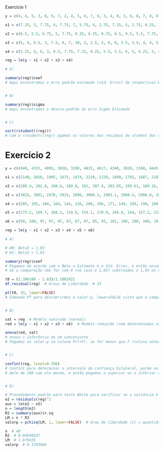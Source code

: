 Exercício 1

```r
y = c(4, 4, 5, 3, 6, 9, 7, 2, 4, 5, 6, 7, 6, 3, 4, 0, 3, 6, 8, 7, 8, 8, 6, 7, 6, 7, 8, 3, 7, 8, 6, 7, 8, 4, 7, 4, 7, 3, 8, 6, 7, 7, 8, 1, 7, 9, 7, 6, 7, 1, 10, 6, 6, 8, 5, 7, 4, 8, 8, 7, 7, 8, 7, 6, 7, 2, 7, 5, 6, 8, 9, 5, 7, 8, 7, 10, 7, 6, 3, 5, 8, 6, 5, 5, 4, 8, 7, 4, 5, 5, 8, 6, 7, 9, 4, 4, 8, 6, 7, 9, 7, 9, 6, 7, 5, 1, 7, 7, 7, 7, 8, 5, 10, 7, 10, 5, 7, 6, 8, 6, 7, 6, 7, 6, 5)

x1 = c(7.25, 5, 7.75, 4, 7.75, 7, 5.75, 4, 2.75, 7.25, 5, 2.75, 6.25, 3.5, 3.75, 1.5, 4.5, 7, 7.25, 7.5, 6.75, 6, 6.75, 7.25, 7.25, 7, 8, 7.5, 6.25, 8, 8, 6.25, 5, 5, 6.5, 6.25, 7.25, 7.75, 5.75, 1, 8, 5, 6.75, 4, 6, 8.25, 6.5, 7.25, 6.5, 5.75, 5.75, 7, 7.25, 4.5, 7.5, 8, 2, 7.25, 7.5, 5.25, 8.75, 8, 6.75, 7.75, 4.5, 6.5, 5.75, 6.75, 6.25, 5.5, 5.5, 7.75, 6.75, 9, 8.5, 6.5, 6.75, 3.5, 4.25, 2.75, 7.25, 6, 6.5, 6.75, 4, 5.5, 7.75, 5.75, 8.75, 5, 6, 5.5, 5.25, 7.5, 7.25, 5, 7.25, 6.75, 7.25, 9, 7.5, 8.25, 7.25, 8.5, 5.5, 0, 8.5, 7.25, 5.25, 7.75, 5.75, 4, 7.5, 7.75, 8.25, 6.75, 6.25, 6.25, 8.25, 6, 9.25, 7.25, 5.5, 3.5, 5.75)

x2 = c(6.5, 5.5, 6.75, 5, 7.75, 8.25, 6.25, 8.75, 6.5, 9.5, 5.5, 7.75, 7, 4.75, 4.5, 3, 6, 5.75, 7.5, 8.5, 7, 6.25, 4.5, 5.75, 8, 7, 8.5, 5.5, 7, 7.75, 7.75, 7.75, 7.25, 3.75, 7.75, 7.5, 7.75, 5, 7, 7.75, 7.75, 7.25, 7.5, 6, 7.5, 8, 6, 7.25, 7, 7.5, 6.5, 7.75, 7, 8.75, 8.75, 7.25, 1.75, 7.5, 6.25, 6.25, 7.5, 8, 6.5, 9, 7.75, 6.25, 5.5, 5.75, 8.25, 7.75, 7.5, 6.75, 8.5, 7.25, 6.25, 8.5, 6, 7, 6.75, 5.25, 5.25, 6.5, 7.25, 7, 6, 6.5, 8, 6.25, 4.75, 2.75, 7.5, 5.75, 8.75, 9.75, 7.25, 4.5, 8.5, 7, 6.5, 9.25, 8, 8.5, 6.75, 8.5, 7.75, 6, 7.75, 7.5, 7.75, 7, 6.25, 6, 8, 7.5, 9, 7, 6.75, 7.25, 7.75, 6.5, 8, 9.5, 6.5, 7.75, 4.75)

x3 = c(5, 6, 6.5, 3, 7.5, 8, 7, 10, 3, 2.5, 5, 6, 8, 3.5, 3.5, 4, 4, 5, 8.5, 9, 8, 6.5, 2.5, 6.5, 1.5, 6, 8.5, 3.5, 7, 4, 7.5, 4.5, 5, 4.5, 6, 4, 5.5, 4, 6, 7, 6, 6, 7.5, 6, 7, 7.5, 5.5, 7, 8, 5.5, 1.5, 6.5, 6.5, 7, 7, 6.5, 4, 7, 6, 2.5, 5, 3, 8, 7.5, 8.5, 2.5, 5.5, 6.5, 4, 6, 6.5, 7.5, 6.5, 7.5, 4, 3.5, 5, 1.5, 0, 3, 5, 5, 3.5, 5.5, 1.5, 6.5, 7, 6, 5, 6, 4.5, 7, 7.5, 8.5, 6, 2, 7.5, 6.5, 7, 9.5, 6.5, 8.5, 6.5, 6, 2, 5, 7.5, 6.5, 7, 5, 2.5, 6.5, 6, 9, 7.5, 6.5, 4.5, 6.5, 8, 3.5, 7.5, 5.5, 5, 2, 5)

x4 = c(5.25, 6, 6, 3, 6.5, 7.75, 7.25, 8.25, 5.5, 5.5, 6, 5, 6.25, 5, 4, 2.5, 4.75, 5.75, 8, 8, 7, 6.25, 3.5, 6.5, 4.5, 5.75, 7.25, 4.5, 6.75, 7.25, 6.5, 4.5, 6.25, 4, 8, 6.5, 6.75, 5.75, 5.25, 7.75, 7.5, 6, 6.5, 2.75, 6.75, 8.25, 6.75, 6.75, 6.25, 5, 6.5, 7, 7, 8, 7, 4.75, 5.25, 6.5, 7.25, 5.25, 7, 7.25, 4, 6.75, 5, 4, 4.75, 6.25, 5, 6.5, 6.75, 7, 7.25, 8.5, 5.5, 9.5, 4.75, 3.75, 2.75, 3.75, 4.5, 7.25, 5.75, 5.5, 5.5, 4, 7.5, 6, 6.75, 6.25, 6.25, 7.5, 7.25, 8.5, 5.75, 4.5, 8, 6.5, 8, 9, 6.25, 8.5, 7.5, 6.75, 4.5, 3.5, 7.5, 6.5, 7.5, 7, 5.5, 2.5, 6.5, 7.5, 7.5, 6, 6.25, 5.25, 6.25, 5.75, 9, 6.75, 5.25, 5.25, 5.25)

reg = lm(y ~ x1 + x2 + x3 + x4)

# A)

summary(reg)$coef
# Aqui encontramos o erro padrão estimado (std. Error) de respectivos Betas Estimados


# B)

summary(reg)$sigma
# Aqui encontramos o desvio-padrão do erro Sigma Estimado


# C)

sort(rstudent((reg)))
# Com o rstudent((reg)) pgamos os valores dos residuos de student dos dados, e com o sort() ordenamos eles
```

# Exercício 2

```r
y = c(4540, 4315, 4095, 3650, 3200, 4833, 4617, 4340, 3820, 3368, 4445, 4188, 3981, 3622, 3125, 4560, 4340, 4115, 3630, 3210, 4330, 4119, 3891, 3467, 3045, 4411, 4203, 3968, 3531, 3074, 4350, 4128, 3940, 3480, 3064, 4402, 4180, 3973, 3530, 3080)

x1 = c(2140, 2016, 1905, 1675, 1474, 2239, 2120, 1990, 1702, 1487, 2107, 1973, 1864, 1674, 1440, 2165, 2048, 1916, 1658, 1489, 2062, 1929, 1815, 1595, 1400, 2047, 1935, 1807, 1591, 1388, 2071, 1944, 1831, 1612, 1410, 2066, 1954, 1835, 1616, 1407)

x2 = c(206.4, 202.8, 198.6, 189.8, 181, 207.4, 203.05, 199.61, 189.16, 180.12, 205.2, 201.3, 197.8, 190.2, 180.3, 206.8, 203.4, 198.6, 189.5, 187, 205, 200.5, 196.8, 188.9, 178.7, 205.4, 201.6, 197.5, 188.9, 178.7, 204.6, 200.1, 196.4, 187.1, 177.8, 205.2, 201.5, 197.5, 188.5, 179.1)

x3 = c(3025, 3001, 2978, 2933, 2896, 3008.3, 2983.1, 2960.4, 2908.8, 2867.5, 3012, 2992, 2972, 2937, 2894, 3016, 2996, 2971, 2925, 2889, 3019, 2996, 2977, 2936, 2896, 3016, 2994, 2976, 2935, 2891, 3018, 2994, 2975, 2936, 2890, 3017, 2995, 2974, 2932, 2891)

x4 = c(205, 195, 184, 164, 144, 216, 206, 196, 171, 149, 195, 190, 180, 161, 139, 208, 199, 187, 164, 145, 193, 183, 173, 153, 134, 193, 184, 173, 153, 133, 198, 186, 178, 156, 136, 197, 188, 178, 156, 137)

x5 = c(173.2, 169.7, 166.2, 159.8, 154.1, 170.9, 166.9, 164, 157.2, 152.2, 174, 171.1, 168.2, 163, 157.2, 170.4, 167.9, 164.2, 157.6, 152.8, 174.8, 171.3, 168.4, 162.4, 156.9, 174.6, 171.4, 167.9, 162.1, 156.1, 172.9, 169.2, 166.7, 160.9, 155.2, 175.8, 172.9, 169, 161.6, 156.9)

x6 = c(99, 100, 97, 97, 97, 87, 87, 87, 85, 85, 101, 100, 100, 100, 101, 98, 96, 94, 94, 94, 101, 100, 100, 99, 100, 99, 99, 99, 99, 99, 102, 101, 101, 101, 101, 100, 99, 99, 99, 100)

reg = lm(y ~ x1 + x2 + x3 + x4 + x5 + x6)

# A)

# H0: Beta3 = 1,03
# H1: Beta3 > 1,03

summary(reg)$coef
# Pegamos de acordo com o Beta o Estimate e o Std. Error, e então encontramos o quantil (t0) ao dividir um pelo outro
# Se a comparação não for com 0 (no caso é 1,03) subtraimos o 1,03 no numerador.

t0 = (2.306188 - 1.03)/1.1802921
df.residual(reg)  # Graus de Liberdade  # 33

pt(t0, 33, lower=FALSE)
# Comando PT para descobrirmos o valor-p, lower=FALSE visto que a comparação é MAIOR


# B)

sat = reg  # Modelo saturado (normal)
red = lm(y ~ x1 + x2 + x3 + x6)  # Modelo reduzido (sem determinadas variáveis)

anova(red, sat)
# anova = inferência de um subconjunto
# Pegamos os valor-p na coluna Pr(>F), se for menor que F (coluna anterior), não há evidências que o modelo reduzido seja pior


# C)

confint(reg, level=0.786)
# Confint para determinar o intervalo de confiança bilateral, porém no level subtraimos a diferença 
# dele de 100 com ele mesmo, e então pegamos o superior ou o inferior de determinado Beta


# D)

# Procedimento padrão para teste White para verificar se a variância é uma função linear da variável (no caso x5)
e2 = residuals(reg)^2
aux = lm(e2 ~ x5)
n = length(e2)
R2 = summary(aux)$r.sq
LM = n * R2
valorp = pchisq(LM, 1, lower=FALSE)  # Grau de liberdade (1) = quantidade de variáveis

n  # 40
R2  # 0.04698587
LM  # 1.879435
valorp  # 0.1703984


```
















